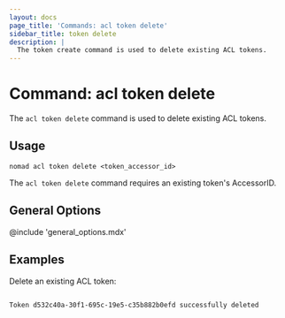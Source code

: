 ```yaml
---
layout: docs
page_title: 'Commands: acl token delete'
sidebar_title: token delete
description: |
  The token create command is used to delete existing ACL tokens.
---
```


# Command: acl token delete

The `acl token delete` command is used to delete existing ACL tokens.

## Usage

```plaintext
nomad acl token delete <token_accessor_id>
```

The `acl token delete` command requires an existing token's AccessorID.

## General Options

@include 'general_options.mdx'

## Examples

Delete an existing ACL token:

```shell-sessionnomad acl token delete d532c40a-30f1-695c-19e5-c35b882b0efd

Token d532c40a-30f1-695c-19e5-c35b882b0efd successfully deleted
```
